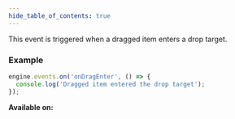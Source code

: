 ```yaml
---
hide_table_of_contents: true
---
```



This event is triggered when a dragged item enters a drop target.

### Example

```js
engine.events.on('onDragEnter', () => {
  console.log('Dragged item entered the drop target');
});
```

**Available on:** <ClientTag />
